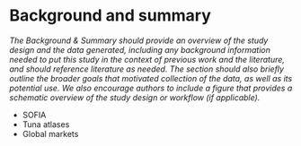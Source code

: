 # Background and summary

_The Background & Summary should provide an overview of the study design and the data generated, including any background information needed to put this study in the context of previous work and the literature, and should reference literature as needed. The section should also briefly outline the broader goals that motivated collection of the data, as well as its potential use. We also encourage authors to include a figure that provides a schematic overview of the study design or workflow (if applicable)._

+ SOFIA
+ Tuna atlases
+ Global markets